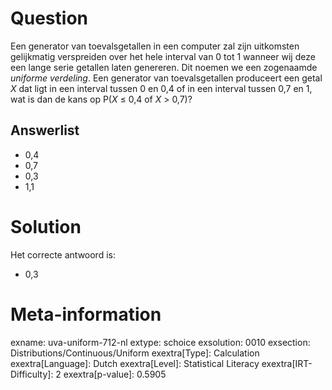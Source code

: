 Question
========

Een generator van toevalsgetallen in een computer zal zijn uitkomsten
gelijkmatig verspreiden over het hele interval van 0 tot 1 wanneer wij
deze een lange serie getallen laten genereren. Dit noemen we een
zogenaamde *uniforme verdeling*. Een generator van toevalsgetallen
produceert een getal *X* dat ligt in een interval tussen 0 en 0,4 of in
een interval tussen 0,7 en 1, wat is dan de kans op P(*X* ≤ 0,4 of *X*
\> 0,7)?


Answerlist
----------

* 0,4
* 0,7
* 0,3
* 1,1

Solution
========

Het correcte antwoord is: 

* 0,3

Meta-information
================
exname: uva-uniform-712-nl
extype: schoice
exsolution: 0010
exsection: Distributions/Continuous/Uniform
exextra[Type]: Calculation
exextra[Language]: Dutch
exextra[Level]: Statistical Literacy
exextra[IRT-Difficulty]: 2
exextra[p-value]: 0.5905
